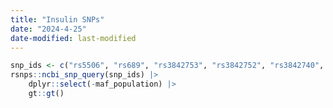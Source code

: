 ```yaml
---
title: "Insulin SNPs"
date: "2024-4-25" 
date-modified: last-modified
---
```


```r
snp_ids <- c("rs5506", "rs689", "rs3842753", "rs3842752", "rs3842740", "rs3842744", "rs5505")
rsnps::ncbi_snp_query(snp_ids) |>
    dplyr::select(-maf_population) |>
    gt::gt()
```
